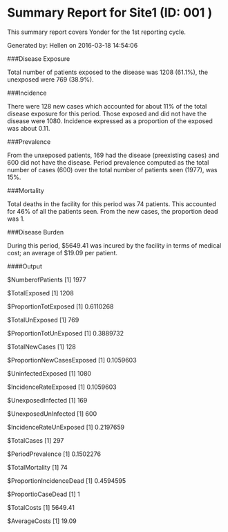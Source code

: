 Summary Report  for Site1 (ID: 001 )
===============================================
 
This summary report covers Yonder for the 1st reporting cycle.
 
Generated by: Hellen on 2016-03-18 14:54:06 
 
###Disease Exposure

Total number of patients exposed to the disease was 1208 (61.1%), the unexposed were 769 (38.9%).
 
###Incidence

There were 128 new cases which accounted for about 11% of the total disease exposure for this period. Those exposed and did not have the disease were 1080. Incidence expressed as a proportion of the exposed was about 0.11.
 
###Prevalence

From the unxeposed patients, 169 had the disease (preexisting cases) and 600 did not have the disease. Period prevalence computed as the total number of cases (600) over the total number of patients seen (1977), was 15%.
 
###Mortality

Total deaths in the facility for this period was 74 patients. This accounted for 46% of all the patients seen. From the new cases, the proportion dead was 1.
 
###Disease Burden

During this period, $5649.41 was incured by the facility in terms of medical cost; an average of $19.09 per patient.


####Output

$NumberofPatients
[1] 1977

$TotalExposed
[1] 1208

$ProportionTotExposed
[1] 0.6110268

$TotalUnExposed
[1] 769

$ProportionTotUnExposed
[1] 0.3889732

$TotalNewCases
[1] 128

$ProportionNewCasesExposed
[1] 0.1059603

$UninfectedExposed
[1] 1080

$IncidenceRateExposed
[1] 0.1059603

$UnexposedInfected
[1] 169

$UnexposedUnInfected
[1] 600

$IncidenceRateUnExposed
[1] 0.2197659

$TotalCases
[1] 297

$PeriodPrevalence
[1] 0.1502276

$TotalMortality
[1] 74

$ProportionIncidenceDead
[1] 0.4594595

$ProportioCaseDead
[1] 1

$TotalCosts
[1] 5649.41

$AverageCosts
[1] 19.09

